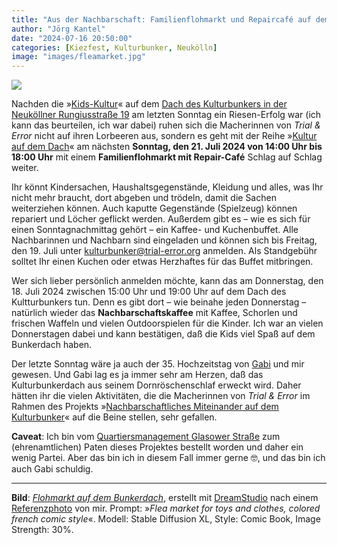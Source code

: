 ```yaml
---
title: "Aus der Nachbarschaft: Familienflohmarkt und Repaircafé auf dem Kulturbunkerdach"
author: "Jörg Kantel"
date: "2024-07-16 20:50:00"
categories: [Kiezfest, Kulturbunker, Neukölln]
image: "images/fleamarket.jpg"
---
```


[![](images/fleamarket-b.jpg)](https://www.flickr.com/photos/schockwellenreiter/53861636180/)

Nachden die »[Kids-Kultur](https://kantel.github.io/posts/2024071001_kidskultur_dach/)« auf dem [Dach des Kulturbunkers in der Neuköllner Rungiusstraße 19](https://kantel.github.io/posts/2023100601_kulturbunker/) am letzten Sonntag ein Riesen-Erfolg war (ich kann das beurteilen, ich war dabei) ruhen sich die Macherinnen von *Trial & Error* nicht auf ihren Lorbeeren aus, sondern es geht mit der Reihe »[Kultur auf dem Dach](https://www.trial-error.org/projekte-1/kulturbunker/)« am nächsten **Sonntag, den 21. Juli 2024 von 14:00 Uhr bis 18:00 Uhr** mit einem **Familienflohmarkt mit Repair-Café** Schlag auf Schlag weiter.

Ihr könnt Kindersachen, Haushaltsgegenstände, Kleidung und alles, was Ihr nicht mehr braucht, dort abgeben und trödeln, damit die Sachen weiterziehen können. Auch kaputte Gegenstände (Spielzeug) können repariert und Löcher geflickt werden. Außerdem gibt es -- wie es sich für einen Sonntagnachmittag gehört -- ein Kaffee- und Kuchenbuffet. Alle Nachbarinnen und Nachbarn sind eingeladen und können sich bis Freitag, den 19. Juli unter [kulturbunker@trial-error.org](mailto:kulturbunker@trial-error.org) anmelden. Als Standgebühr solltet Ihr einen Kuchen oder etwas Herzhaftes für das Buffet mitbringen.

Wer sich lieber persönlich anmelden möchte, kann das am Donnerstag, den 18. Juli 2024 zwischen 15:00 Uhr und 19:00 Uhr auf dem Dach des Kultturbunkers tun. Denn es gibt dort -- wie beinahe jeden Donnerstag -- natürlich wieder das **Nachbarschaftskaffee** mit Kaffee, Schorlen und frischen Waffeln und vielen Outdoorspielen für die Kinder. Ich war an vielen Donnerstagen dabei und kann bestätigen, daß die Kids viel Spaß auf dem Bunkerdach haben.

Der letzte Sonntag wäre ja auch der 35. Hochzeitstag von [Gabi](https://kantel.github.io/posts/2024041901_rip_gabi/) und mir gewesen. Und Gabi lag es ja immer sehr am Herzen, daß das Kulturbunkerdach aus seinem Dornröschenschlaf erweckt wird. Daher hätten ihr die vielen Aktivitäten, die die Macherinnen von *Trial & Error* im Rahmen des Projekts »[Nachbarschaftliches Miteinander auf dem Kulturbunker](https://qm-glasower-strasse.de/kultur-auf-dem-dach-mit-kino-zirkus-musik-und-kreativangeboten/)« auf die Beine stellen, sehr gefallen.

**Caveat**: Ich bin vom [Quartiersmanagement Glasower Straße](https://qm-glasower-strasse.de/) zum (ehrenamtlichen) Paten dieses Projektes bestellt worden und daher ein wenig Partei. Aber das bin ich in diesem Fall immer gerne&nbsp;🤓, und das bin ich auch Gabi schuldig.

---

**Bild**: *[Flohmarkt auf dem Bunkerdach](https://www.flickr.com/photos/schockwellenreiter/53861636180/)*, erstellt mit [DreamStudio](https://beta.dreamstudio.ai/) nach einem [Referenzphoto](https://www.flickr.com/photos/schockwellenreiter/7294212942/) von mir. Prompt: »*Flea market for toys and clothes, colored french comic style*«. Modell: Stable Diffusion XL, Style: Comic Book, Image Strength: 30%.